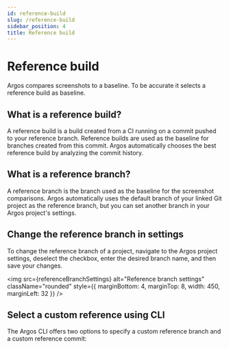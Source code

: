 ```yaml
---
id: reference-build
slug: /reference-build
sidebar_position: 4
title: Reference build
---
```



# Reference build

Argos compares screenshots to a baseline. To be accurate it selects a reference build as baseline.

## What is a reference build?

A reference build is a build created from a CI running on a commit pushed to your reference branch. Reference builds are used as the baseline for branches created from this commit. Argos automatically chooses the best reference build by analyzing the commit history.

## What is a reference branch?

A reference branch is the branch used as the baseline for the screenshot comparisons. Argos automatically uses the default branch of your linked Git project as the reference branch, but you can set another branch in your Argos project's settings.

## Change the reference branch in settings

To change the reference branch of a project, navigate to the Argos project settings, deselect the checkbox, enter the desired branch name, and then save your changes.

<img
  src={referenceBranchSettings}
  alt="Reference branch settings"
  className="rounded"
  style={{ marginBottom: 4, marginTop: 8, width: 450, marginLeft: 32 }}
/>

## Select a custom reference using CLI

The Argos CLI offers two options to specify a custom reference branch and a custom reference commit:

<RunPkgCommand command="argos upload --reference-branch <branch> --reference-commit <commit> ./screenshots" />
